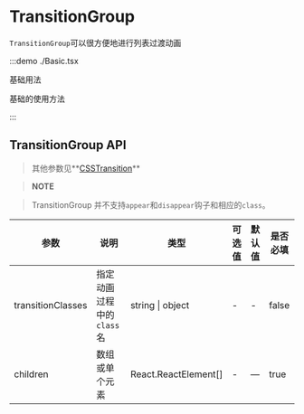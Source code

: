 # TransitionGroup

`TransitionGroup`可以很方便地进行列表过渡动画

:::demo ./Basic.tsx

基础用法

基础的使用方法

:::

## TransitionGroup API

> 其他参数见**[CSSTransition](/CSSTransition)**

> **NOTE**

> TransitionGroup 并不支持`appear`和`disappear`钩子和相应的`class`。

| 参数 | 说明 | 类型 | 可选值 | 默认值 | 是否必填 |
| --- | --- | --- | --- | --- | --- |
| transitionClasses | 指定动画过程中的`class`名 | string &#x007c; object | - | - | false |
| children | 数组或单个元素 | React.ReactElement[] | - | — | true |
